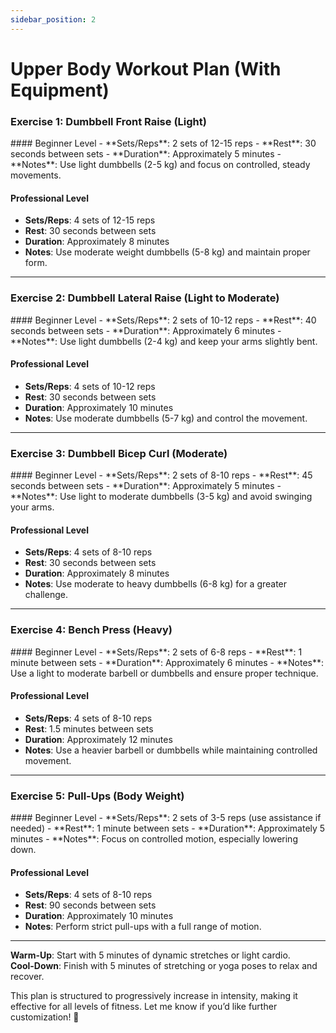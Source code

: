 ```yaml
---
sidebar_position: 2
---
```


# Upper Body Workout Plan (With Equipment)

### Exercise 1: Dumbbell Front Raise (Light)
<ImageComponent imageUrl={pushupImageUrl1} alt="Upper Body" />
#### Beginner Level
- **Sets/Reps**: 2 sets of 12-15 reps
- **Rest**: 30 seconds between sets
- **Duration**: Approximately 5 minutes
- **Notes**: Use light dumbbells (2-5 kg) and focus on controlled, steady movements.

#### Professional Level
- **Sets/Reps**: 4 sets of 12-15 reps
- **Rest**: 30 seconds between sets
- **Duration**: Approximately 8 minutes
- **Notes**: Use moderate weight dumbbells (5-8 kg) and maintain proper form.

---

### Exercise 2: Dumbbell Lateral Raise (Light to Moderate)
<ImageComponent imageUrl={pushupImageUrl1} alt="Upper Body" />
#### Beginner Level
- **Sets/Reps**: 2 sets of 10-12 reps
- **Rest**: 40 seconds between sets
- **Duration**: Approximately 6 minutes
- **Notes**: Use light dumbbells (2-4 kg) and keep your arms slightly bent.

#### Professional Level
- **Sets/Reps**: 4 sets of 10-12 reps
- **Rest**: 30 seconds between sets
- **Duration**: Approximately 10 minutes
- **Notes**: Use moderate dumbbells (5-7 kg) and control the movement.

---

### Exercise 3: Dumbbell Bicep Curl (Moderate)
<ImageComponent imageUrl={pushupImageUrl1} alt="Upper Body" />
#### Beginner Level
- **Sets/Reps**: 2 sets of 8-10 reps
- **Rest**: 45 seconds between sets
- **Duration**: Approximately 5 minutes
- **Notes**: Use light to moderate dumbbells (3-5 kg) and avoid swinging your arms.

#### Professional Level
- **Sets/Reps**: 4 sets of 8-10 reps
- **Rest**: 30 seconds between sets
- **Duration**: Approximately 8 minutes
- **Notes**: Use moderate to heavy dumbbells (6-8 kg) for a greater challenge.

---

### Exercise 4: Bench Press (Heavy)
<ImageComponent imageUrl={pushupImageUrl1} alt="Upper Body" />
#### Beginner Level
- **Sets/Reps**: 2 sets of 6-8 reps
- **Rest**: 1 minute between sets
- **Duration**: Approximately 6 minutes
- **Notes**: Use a light to moderate barbell or dumbbells and ensure proper technique.

#### Professional Level
- **Sets/Reps**: 4 sets of 8-10 reps
- **Rest**: 1.5 minutes between sets
- **Duration**: Approximately 12 minutes
- **Notes**: Use a heavier barbell or dumbbells while maintaining controlled movement.

---

### Exercise 5: Pull-Ups (Body Weight)
<ImageComponent imageUrl={pushupImageUrl1} alt="Upper Body" />
#### Beginner Level
- **Sets/Reps**: 2 sets of 3-5 reps (use assistance if needed)
- **Rest**: 1 minute between sets
- **Duration**: Approximately 5 minutes
- **Notes**: Focus on controlled motion, especially lowering down.

#### Professional Level
- **Sets/Reps**: 4 sets of 8-10 reps
- **Rest**: 90 seconds between sets
- **Duration**: Approximately 10 minutes
- **Notes**: Perform strict pull-ups with a full range of motion.

---

**Warm-Up**: Start with 5 minutes of dynamic stretches or light cardio.  
**Cool-Down**: Finish with 5 minutes of stretching or yoga poses to relax and recover.

This plan is structured to progressively increase in intensity, making it effective for all levels of fitness. Let me know if you’d like further customization! 💪